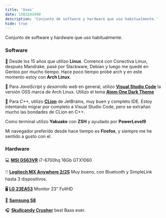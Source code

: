 ```yaml
---
title: 'Uses'
date: 1583243490
description: 'Conjunto de software y hardware que uso habitualmente.'
hide: true
---
```


Conjunto de software y hardware que uso habitualmente.

### Software

🐧 Desde los 15 años que utilizo **Linux**. Comencé con Conectiva Linux,
después Mandrake, pasé por Slackware, Debian y luego me quedé en Gentoo por
mucho tiempo. Hace poco tiempo probé arch y en este momento estoy con **Arch Linux**.

📝 Para _JavaScript_ y _desarrollo web_ en general, utilizo [**Visual
 Studio Code**](https://code.visualstudio.com/) la versión OSS marca de
Arch Linux. Utilizo el tema
[**Atom One Dark Theme**](https://marketplace.visualstudio.com/items?itemName=akamud.vscode-theme-onedark)

📝 Para _C++_, utilizo [**CLion**](https://www.jetbrains.com/es-es/clion/)
de JetBrains, muy buen y completo IDE. Estoy intentando migrar por completo
a Visual Studio Code, pero se extrañan mucho las bondades de CLion en C++.

Como terminal utilizo **Yakuake** con **ZSH** y ayudado por **PowerLevel9**

Mi navegador preferido desde hace tiempo es **Firefox**, y siempre me he sentido a gusto con el.

### Hardware

💻 [**MSI GS63VR**](https://es.msi.com/Laptop/GS63VR-6RF-Stealth-Pro) i7-6700hq 16Gb GTX1060

🖱️ [**Logitech MX Anywhere 2/2S**](https://www.logitech.com/es-ar/product/mx-anywhere-2s-flow)
 Muy bueno, con Bluetooth y SimpleLink hasta 3 dispositivos.

🖥️ [**LG 23EA53**](https://www.lg.com/us/monitors/lg-23EA53V-P-led-monitor) Monitor 23" FullHD

📱 [**Samsung S8**](https://www.samsung.com/ar/smartphones/galaxy-s8/)

🎧 [**Skullcandy Crusher**](https://www.skullcandy.com/shop/headphones/bluetooth-headphones/crusher-wireless) best Bass ever.
